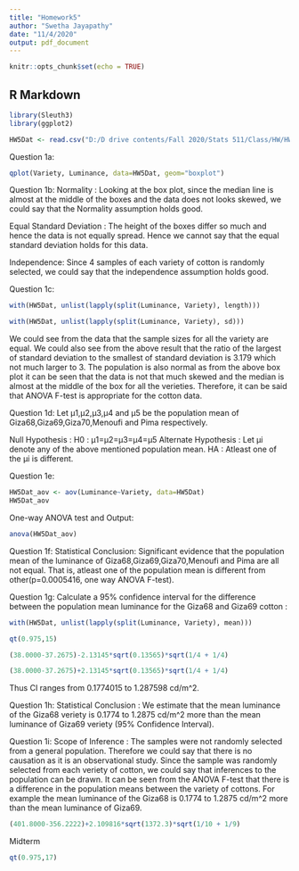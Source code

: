 ---
title: "Homework5"
author: "Swetha Jayapathy"
date: "11/4/2020"
output: pdf_document
---

```{r setup, include=FALSE}
knitr::opts_chunk$set(echo = TRUE)
```

## R Markdown

```{r imp}
library(Sleuth3)
library(ggplot2)
```

```{r importData}
HW5Dat <- read.csv("D:/D drive contents/Fall 2020/Stats 511/Class/HW/HW5/Cotton.csv")
```

Question 1a:
```{r qplot1, echo=TRUE}
qplot(Variety, Luminance, data=HW5Dat, geom="boxplot")
```


Question 1b:
Normality :
Looking at the box plot, since the median line is almost at the middle of the boxes and the data does not looks skewed, we could say that the Normality assumption holds good.

Equal Standard Deviation :
The height of the boxes differ so much and hence the data is not equally spread. Hence we cannot say that the equal standard deviation holds for this data.

Independence:
Since 4 samples of each variety of cotton is randomly selected, we could say that the independence assumption holds good.



Question 1c:
```{r smry}
with(HW5Dat, unlist(lapply(split(Luminance, Variety), length)))
```

```{r sd}
with(HW5Dat, unlist(lapply(split(Luminance, Variety), sd)))
```

We could see from the data that the sample sizes for all the variety are equal. We could also see from the above result that the ratio of the largest of standard deviation to the smallest of standard deviation is 3.179 which not much larger to 3. The population is also normal as from the above box plot it can be seen that the data is not that much skewed and the median is almost at the middle of the box for all the verieties. Therefore, it can be said that ANOVA F-test is appropriate for the cotton data.



Question 1d:
Let µ1,µ2,µ3,µ4 and µ5 be the population mean of Giza68,Giza69,Giza70,Menoufi and Pima respectively.

Null Hypothesis :
H0 : µ1=µ2=µ3=µ4=µ5
Alternate Hypothesis :
Let µi denote any of the above mentioned population mean.
HA : Atleast one of the µi is different.



Question 1e:
```{r ANOVA}
HW5Dat_aov <- aov(Luminance~Variety, data=HW5Dat)
HW5Dat_aov
```

One-way ANOVA test and Output:
```{r ANOVA test}
anova(HW5Dat_aov)
```


Question 1f:
Statistical Conclusion:
Significant evidence that the population mean of the luminance of Giza68,Giza69,Giza70,Menoufi and Pima are all not equal. That is, atleast one of the population mean is different from other(p=0.0005416, one way ANOVA F-test).



Question 1g:
Calculate a 95% confidence interval for the difference between the population mean
luminance for the Giza68 and Giza69 cotton :

```{r CI}
with(HW5Dat, unlist(lapply(split(Luminance, Variety), mean)))
```

```{r t quantile for 95% CI}
qt(0.975,15)
```
```{r CIStartRange}
(38.0000-37.2675)-2.13145*sqrt(0.13565)*sqrt(1/4 + 1/4)
```
```{r CIEndRange}
(38.0000-37.2675)+2.13145*sqrt(0.13565)*sqrt(1/4 + 1/4)
```
Thus CI ranges from 0.1774015 to 1.287598 cd/m^2.



Question 1h:
Statistical Conclusion :
We estimate that the mean luminance of the Giza68 veriety is 0.1774 to 1.2875 cd/m^2 more than the mean luminance of Giza69 veriety (95% Confidence Interval).



Question 1i:
Scope of Inference :
The samples were not randomly selected from a general population. Therefore we could say that there is no causation as it is an observational study. Since the sample was randomly selected from each veriety of cotton, we could say that inferences to the population can be drawn. It can be seen from the ANOVA F-test that there is a difference in the population means between the variety of cottons. For example the mean luminance of the Giza68 is 0.1774 to 1.2875 cd/m^2 more than the mean luminance of Giza69.



```{r CI1}
(401.8000-356.2222)+2.109816*sqrt(1372.3)*sqrt(1/10 + 1/9)
```

Midterm
```{r t quantile for 95% CI}
qt(0.975,17)
```
